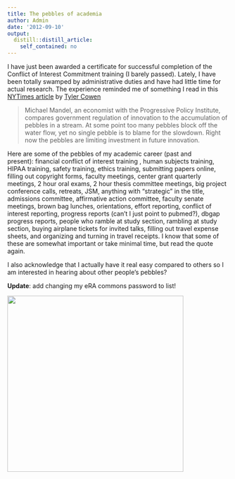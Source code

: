 ```yaml
---
title: The pebbles of academia
author: Admin
date: '2012-09-10'
output:
  distill::distill_article:
    self_contained: no
---
```


I have just been awarded a certificate for successful completion of the Conflict of Interest Commitment training (I barely passed). Lately, I have been totally swamped by administrative duties and have had little time for actual research. The experience reminded me of something I read in this <a href="http://www.nytimes.com/2011/05/29/business/economy/29view.html?_r=1" target="_blank">NYTimes article</a> by <span><a href="http://marginalrevolution.com/" target="_blank">Tyler Cowen</a></span>

> <span>Michael Mandel, an economist with the Progressive Policy Institute, compares government regulation of innovation to the accumulation of pebbles in a stream. At some point too many pebbles block off the water flow, yet no single pebble is to blame for the slowdown. Right now the pebbles are limiting investment in future innovation.</span>

Here are some of the pebbles of my academic career (past and present): <span>financial conflict of interest training , human subjects training, HIPAA training, safety training, ethics training, submitting papers online, filling out copyright forms, faculty meetings, center grant quarterly meetings, 2 hour oral exams, 2 hour thesis committee meetings, big project conference calls, retreats, JSM, anything with &#8220;strategic&#8221; in the title, admissions committee, </span><span>affirmative action committee, faculty senate meetings, brown bag lunches, orientations, effort reporting, conflict of interest reporting, progress reports (can&#8217;t I just point to pubmed?), dbgap progress reports, people who ramble at study section, rambling at study section, </span>buying airplane tickets for invited talks, filling out travel expense sheets, and organizing and turning in travel receipts. I know that some of these are somewhat important or take minimal time, but read the quote again.

I also acknowledge that I actually have it real easy compared to others so I am interested in hearing about other people&#8217;s pebbles? 

**Update**: add changing my eRA commons password to list!

<img src="http://rafalab.jhsph.edu/simplystats/pebles4.jpg" width="400" />
